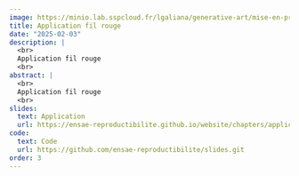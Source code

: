 ```yaml
---
image: https://minio.lab.sspcloud.fr/lgaliana/generative-art/mise-en-prod/tour-eiffel-fil-rouge.jpg
title: Application fil rouge
date: "2025-02-03"
description: |
  <br>
  Application fil rouge
  <br>
abstract: |
  <br>
  Application fil rouge
  <br>
slides:
  text: Application
  url: https://ensae-reproductibilite.github.io/website/chapters/application.html
code:
  text: Code
  url: https://github.com/ensae-reproductibilite/slides.git
order: 3
---
```


